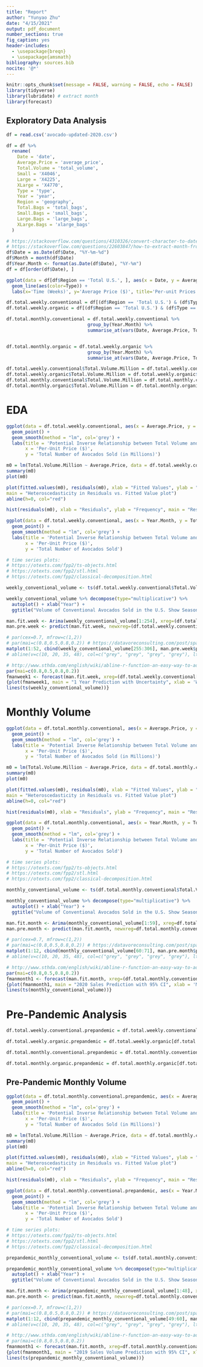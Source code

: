 ```yaml
---
title: "Report"
author: "Yunyao Zhu"
date: "4/15/2021"
output: pdf_document
number_sections: true
fig_caption: yes
header-includes: 
  - \usepackage{breqn}
  - \usepackage{amsmath}
bibliography: sources.bib
nocite: '@*'
---
```


```r
knitr::opts_chunk$set(message = FALSE, warning = FALSE, echo = FALSE)
library(tidyverse)
library(lubridate) # extract month
library(forecast)
```

## Exploratory Data Analysis

```r
df = read.csv('avocado-updated-2020.csv')
```

```r
df = df %>%
  rename(
    Date = 'date',
    Average.Price = 'average_price',
    Total.Volume = 'total_volume',
    Small = 'X4046',
    Large = 'X4225',
    XLarge = 'X4770',
    Type = 'type',
    Year = 'year',
    Region = 'geography',
    Total.Bags = 'total_bags',
    Small.Bags = 'small_bags',
    Large.Bags = 'large_bags',
    XLarge.Bags = 'xlarge_bags'
  )
```

```r
# https://stackoverflow.com/questions/4310326/convert-character-to-date-in-r
# https://stackoverflow.com/questions/22603847/how-to-extract-month-from-date-in-r
df$Date = as.Date(df$Date, "%Y-%m-%d")
df$Month = month(df$Date)
df$Year.Month <- format(as.Date(df$Date), "%Y-%m")
df = df[order(df$Date), ]
```

```r
ggplot(data = df[df$Region == 'Total U.S.', ], aes(x = Date, y = Average.Price)) +
  geom_line(aes(color=Type)) +
  labs(x='Time (Weeks)', y='Average Price ($)', title='Per-unit Prices of Hass Avocados Increase Yearly', subtitle='Organic Avocados More Expensive than Conventional Avocados')
```


```r
df.total.weekly.conventional = df[(df$Region == 'Total U.S.') & (df$Type == 'conventional'), ]
df.total.weekly.organic = df[(df$Region == 'Total U.S.') & (df$Type == 'organic'), ]
```

```r
df.total.monthly.conventional = df.total.weekly.conventional %>%
                              group_by(Year.Month) %>%
                              summarise_at(vars(Date, Average.Price, Total.Volume, Small, Large, XLarge, Total.Bags, Small.Bags, Large.Bags, XLarge.Bags), funs(mean(., na.rm=TRUE)))


df.total.monthly.organic = df.total.weekly.organic %>%
                              group_by(Year.Month) %>%
                              summarise_at(vars(Date, Average.Price, Total.Volume, Small, Large, XLarge, Total.Bags, Small.Bags, Large.Bags, XLarge.Bags), funs(mean(., na.rm=TRUE)))
```

```r
df.total.weekly.conventional$Total.Volume.Million = df.total.weekly.conventional$Total.Volume/1000000
df.total.weekly.organic$Total.Volume.Million = df.total.weekly.organic$Total.Volume/1000000
df.total.monthly.conventional$Total.Volume.Million = df.total.monthly.conventional$Total.Volume/1000000
df.total.monthly.organic$Total.Volume.Million = df.total.monthly.organic$Total.Volume/1000000
```




# EDA
```r
ggplot(data = df.total.weekly.conventional, aes(x = Average.Price, y = Total.Volume.Million)) +
  geom_point() +
  geom_smooth(method = "lm", col='grey') + 
  labs(title = 'Potential Inverse Relationship between Total Volume and Price',
       x = 'Per-Unit Price ($)',
       y = 'Total Number of Avocados Sold (in Millions)')
```

```r
m0 = lm(Total.Volume.Million ~ Average.Price, data = df.total.weekly.conventional)
summary(m0)
plot(m0)
```


```r
plot(fitted.values(m0), residuals(m0), xlab = "Fitted Values", ylab = "Residuals", 
main = "Heteroscedasticity in Residuals vs. Fitted Value plot")
abline(h=0, col="red")
```

```r
hist(residuals(m0), xlab = "Residuals", ylab = "Frequency", main = "Residuals Slightly Positively Skewed")
```

```r
ggplot(data = df.total.weekly.conventional, aes(x = Year.Month, y = Total.Volume.Million)) +
  geom_point() +
  geom_smooth(method = "lm", col='grey') + 
  labs(title = 'Potential Inverse Relationship between Total Volume and Price',
       x = 'Per-Unit Price ($)',
       y = 'Total Number of Avocados Sold')
```

```r
# time series plots: 
# https://otexts.com/fpp2/ts-objects.html
# https://otexts.com/fpp2/stl.html
# https://otexts.com/fpp2/classical-decomposition.html

weekly_conventional_volume <- ts(df.total.weekly.conventional$Total.Volume.Million, start = c(2015, 1), frequency = 52)

weekly_conventional_volume %>% decompose(type="multiplicative") %>%
  autoplot() + xlab("Year") +
  ggtitle("Volume of Conventional Avocados Sold in the U.S. Show Seasonal Pattern")
```

```r
man.fit.week <- Arima(weekly_conventional_volume[1:254], xreg=(df.total.weekly.conventional[,"Average.Price"])[1:254], order = c(2,0,0), seasonal = list(order = c(0,1,1), period = 52))
man.pre.week <- predict(man.fit.week, newxreg=(df.total.weekly.conventional[,"Average.Price"])[255:306],  n.ahead=52)
```

```r
# par(cex=0.7, mfrow=c(1,2)) 
# par(mai=c(0.8,0.5,0.8,0.2)) # https://datavoreconsulting.com/post/spacing-of-panel-figures-in-r/
matplot(1:52, cbind(weekly_conventional_volume[255:306], man.pre.week$pred), type = "l", xlab = "Weeks (12/2019-12/2020)\n(Prediction Period Only)", ylab = "Predicted Sales Volume", main = "1 Year Sales Volume Prediction")
# abline(v=c(10, 20, 35, 48), col=c("grey", "grey", "grey", "grey"), lty=c(3, 3, 3, 3), lwd=c(1, 1, 1, 1))
```




```r
# http://www.sthda.com/english/wiki/abline-r-function-an-easy-way-to-add-straight-lines-to-a-plot-using-r-software
par(mai=c(0.8,0.5,0.8,0.2))
fmanweek1 <- forecast(man.fit.week, xreg=(df.total.weekly.conventional[,"Average.Price"])[255:306], h=52)
{plot(fmanweek1, main = "1 Year Prediction with Uncertainty", xlab = 'Weeks (12/2019-12/2020)\n(Total Time Span)')
lines(ts(weekly_conventional_volume))}
```



# Monthly Volume
```r
ggplot(data = df.total.monthly.conventional, aes(x = Average.Price, y = Total.Volume.Million)) +
  geom_point() +
  geom_smooth(method = "lm", col='grey') + 
  labs(title = 'Potential Inverse Relationship between Total Volume and Price',
       x = 'Per-Unit Price ($)',
       y = 'Total Number of Avocados Sold (in Millions)')
```

```r
m0 = lm(Total.Volume.Million ~ Average.Price, data = df.total.monthly.conventional)
summary(m0)
plot(m0)
```


```r
plot(fitted.values(m0), residuals(m0), xlab = "Fitted Values", ylab = "Residuals", 
main = "Heteroscedasticity in Residuals vs. Fitted Value plot")
abline(h=0, col="red")
```

```r
hist(residuals(m0), xlab = "Residuals", ylab = "Frequency", main = "Residuals Slightly Positively Skewed")
```

```r
ggplot(data = df.total.monthly.conventional, aes(x = Year.Month, y = Total.Volume.Million)) +
  geom_point() +
  geom_smooth(method = "lm", col='grey') + 
  labs(title = 'Potential Inverse Relationship between Total Volume and Price',
       x = 'Per-Unit Price ($)',
       y = 'Total Number of Avocados Sold')
```

```r
# time series plots: 
# https://otexts.com/fpp2/ts-objects.html
# https://otexts.com/fpp2/stl.html
# https://otexts.com/fpp2/classical-decomposition.html

monthly_conventional_volume <- ts(df.total.monthly.conventional$Total.Volume.Million, start = c(2015, 1), frequency = 12)

monthly_conventional_volume %>% decompose(type="multiplicative") %>%
  autoplot() + xlab("Year") +
  ggtitle("Volume of Conventional Avocados Sold in the U.S. Show Seasonal Pattern")
```



```r
man.fit.month <- Arima(monthly_conventional_volume[1:59], xreg=df.total.monthly.conventional[["Average.Price"]][1:59], order = c(2,0,0), seasonal = list(order = c(0,1,1), period = 12))
man.pre.month <- predict(man.fit.month, newxreg=df.total.monthly.conventional[["Average.Price"]][60:71],  n.ahead=12)
```

```r
# par(cex=0.7, mfrow=c(1,2)) 
# par(mai=c(0.8,0.5,0.8,0.2)) # https://datavoreconsulting.com/post/spacing-of-panel-figures-in-r/
matplot(1:12, cbind(monthly_conventional_volume[60:71], man.pre.month$pred), type = "l", xlab = "Months (12/2019-12/2020)\n(Prediction Period Only)", ylab = "Predicted Sales Volume", main = "2020 Sales Volume Prediction")
# abline(v=c(10, 20, 35, 48), col=c("grey", "grey", "grey", "grey"), lty=c(3, 3, 3, 3), lwd=c(1, 1, 1, 1))
```




```r
# http://www.sthda.com/english/wiki/abline-r-function-an-easy-way-to-add-straight-lines-to-a-plot-using-r-software
par(mai=c(0.8,0.5,0.8,0.2))
fmanmonth1 <- forecast(man.fit.month, xreg=(df.total.monthly.conventional[["Average.Price"]])[60:71], h=12, level = c(95))
{plot(fmanmonth1, main = "2020 Sales Prediction with 95% CI", xlab = 'Months (12/2019-12/2020)\n(Total Time Span)')
lines(ts(monthly_conventional_volume))}
```


# Pre-Pandemic Analysis
```r
df.total.weekly.conventional.prepandemic = df.total.weekly.conventional[df.total.weekly.conventional$Year < 2020,]

df.total.weekly.organic.prepandemic = df.total.weekly.organic[df.total.weekly.organic$Year < 2020,]
```


```r
df.total.monthly.conventional.prepandemic = df.total.monthly.conventional[df.total.monthly.conventional$Date < as.Date('2020-01-01'),]

df.total.monthly.organic.prepandemic = df.total.monthly.organic[df.total.monthly.organic$Date < as.Date('2020-01-01'),]
```



## Pre-Pandemic Monthly Volume
```r
ggplot(data = df.total.monthly.conventional.prepandemic, aes(x = Average.Price, y = Total.Volume.Million)) +
  geom_point() +
  geom_smooth(method = "lm", col='grey') + 
  labs(title = 'Potential Inverse Relationship between Total Volume and Price',
       x = 'Per-Unit Price ($)',
       y = 'Total Number of Avocados Sold (in Millions)')
```

```r
m0 = lm(Total.Volume.Million ~ Average.Price, data = df.total.monthly.conventional.prepandemic)
summary(m0)
plot(m0)
```

```r
plot(fitted.values(m0), residuals(m0), xlab = "Fitted Values", ylab = "Residuals", 
main = "Heteroscedasticity in Residuals vs. Fitted Value plot")
abline(h=0, col="red")
```

```r
hist(residuals(m0), xlab = "Residuals", ylab = "Frequency", main = "Residuals Slightly Positively Skewed")
```

```r
ggplot(data = df.total.monthly.conventional.prepandemic, aes(x = Year.Month, y = Total.Volume.Million)) +
  geom_point() +
  geom_smooth(method = "lm", col='grey') + 
  labs(title = 'Potential Inverse Relationship between Total Volume and Price',
       x = 'Per-Unit Price ($)',
       y = 'Total Number of Avocados Sold')
```

```r
# time series plots: 
# https://otexts.com/fpp2/ts-objects.html
# https://otexts.com/fpp2/stl.html
# https://otexts.com/fpp2/classical-decomposition.html

prepandemic_monthly_conventional_volume <- ts(df.total.monthly.conventional.prepandemic$Total.Volume.Million, start = c(2015, 1), frequency = 12)

prepandemic_monthly_conventional_volume %>% decompose(type="multiplicative") %>%
  autoplot() + xlab("Year") +
  ggtitle("Volume of Conventional Avocados Sold in the U.S. Show Seasonal Pattern")
```


```r
man.fit.month <- Arima(prepandemic_monthly_conventional_volume[1:48], xreg=df.total.monthly.conventional.prepandemic[["Average.Price"]][1:48], order = c(2,0,0), seasonal = list(order = c(1,1,1), period = 12))
man.pre.month <- predict(man.fit.month, newxreg=df.total.monthly.conventional.prepandemic[["Average.Price"]][49:60],  n.ahead=12)
```

```r
# par(cex=0.7, mfrow=c(1,2)) 
# par(mai=c(0.8,0.5,0.8,0.2)) # https://datavoreconsulting.com/post/spacing-of-panel-figures-in-r/
matplot(1:12, cbind(prepandemic_monthly_conventional_volume[49:60], man.pre.month$pred), type = "l", xlab = "Months (01/2019-12/2019)\n(Prediction Period Only)", ylab = "Predicted Volume (in Millions)", main = "2019 Sales Volume Prediction")
# abline(v=c(10, 20, 35, 48), col=c("grey", "grey", "grey", "grey"), lty=c(3, 3, 3, 3), lwd=c(1, 1, 1, 1))
```


```r
# http://www.sthda.com/english/wiki/abline-r-function-an-easy-way-to-add-straight-lines-to-a-plot-using-r-software
# par(mai=c(0.8,0.5,0.8,0.2))
fmanmonth1 <- forecast(man.fit.month, xreg=df.total.monthly.conventional.prepandemic[["Average.Price"]][49:60], h=12, level = c(95))
{plot(fmanmonth1, main = "2019 Sales Volume Prediction with 95% CI", xlab = 'Months (01/2019-12/2019)\n(Total Time Span)')
lines(ts(prepandemic_monthly_conventional_volume))}
```


